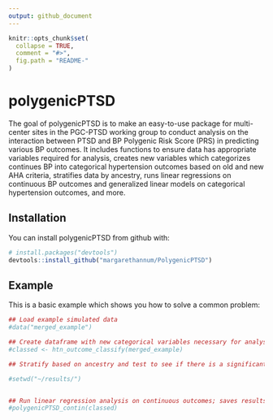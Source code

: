 ```yaml
---
output: github_document
---
```


<!-- README.md is generated from README.Rmd. Please edit that file -->

```r
knitr::opts_chunk$set(
  collapse = TRUE,
  comment = "#>",
  fig.path = "README-"
)
```

# polygenicPTSD

The goal of polygenicPTSD is to make an easy-to-use package for multi-center sites in the PGC-PTSD working group to conduct analysis on the interaction between PTSD and BP Polygenic Risk Score (PRS) in predicting various BP outcomes. It includes functions to ensure data has appropriate variables required for analysis, creates new variables which categorizes continues BP into categorical hypertension outcomes based on old and new AHA criteria, stratifies data by ancestry, runs linear regressions on continuous BP outcomes and generalized linear models on categorical hypertension outcomes, and more. 

## Installation

You can install polygenicPTSD from github with:

```r
# install.packages("devtools")
devtools::install_github("margarethannum/PolygenicPTSD")
```

## Example

This is a basic example which shows you how to solve a common problem:

```r
## Load example simulated data
#data("merged_example")

## Create dataframe with new categorical variables necessary for analysis
#classed <- htn_outcome_classify(merged_example)

## Stratify based on ancestry and test to see if there is a significant difference between old vs new AHA classifications within ancestry; saves results

#setwd("~/results/")


## Run linear regression analysis on continuous outcomes; saves results
#polygenicPTSD_contin(classed)

```
